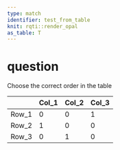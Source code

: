 ```yaml
---
type: match
identifier: test_from_table
knit: rqti::render_opal
as_table: T
---
```


# question
Choose the correct order in the table

|     |Col_1 |Col_2|Col_3|
|-----|------|-----|-----|
|Row_1| 0    | 0   | 1   | 
|Row_2| 1    | 0   | 0   | 
|Row_3| 0    | 1   | 0   |
